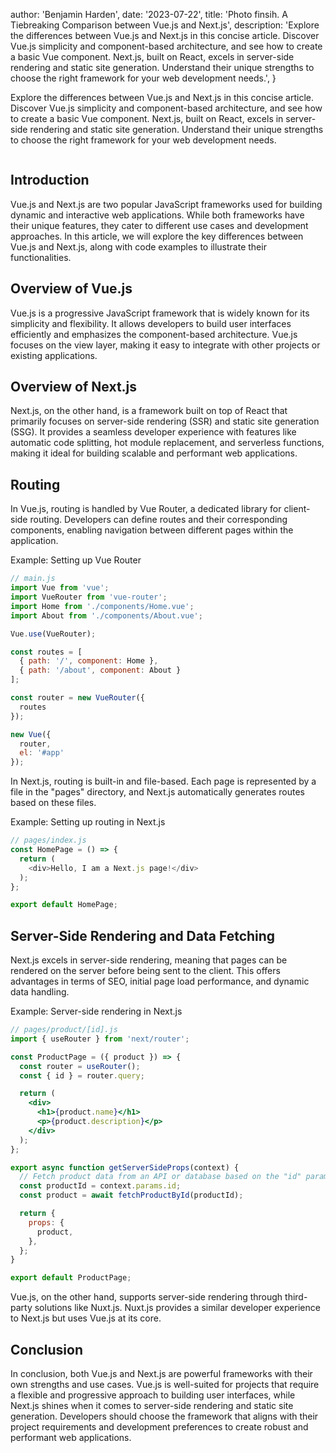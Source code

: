 
  author: 'Benjamin Harden',
  date: '2023-07-22',
  title: 'Photo finsih. A Tiebreaking Comparison between Vue.js and Next.js',
  description:
    'Explore the differences between Vue.js and Next.js in this concise article. Discover Vue.js simplicity and component-based architecture, and see how to create a basic Vue component. Next.js, built on React, excels in server-side rendering and static site generation. Understand their unique strengths to choose the right framework for your web development needs.',
}


Explore the differences between Vue.js and Next.js in this concise article. Discover Vue.js simplicity and component-based architecture, and see how to create a basic Vue component.
Next.js, built on React, excels in server-side rendering and static site generation. Understand their unique strengths to choose the right framework for your web development needs.

<Image src={designSystem} alt="" />

## Introduction

Vue.js and Next.js are two popular JavaScript frameworks used for building dynamic and interactive web applications.
While both frameworks have their unique features, they cater to different use cases and development approaches.
In this article, we will explore the key differences between Vue.js and Next.js, along with code examples to illustrate their functionalities.

## Overview of Vue.js

Vue.js is a progressive JavaScript framework that is widely known for its simplicity and flexibility. 
It allows developers to build user interfaces efficiently and emphasizes the component-based architecture.
Vue.js focuses on the view layer, making it easy to integrate with other projects or existing applications.

## Overview of Next.js

Next.js, on the other hand, is a framework built on top of React that primarily focuses on server-side rendering (SSR) and static site generation (SSG).
It provides a seamless developer experience with features like automatic code splitting, hot module replacement, and serverless functions, making it ideal for building scalable and performant web applications.

## Routing

In Vue.js, routing is handled by Vue Router, a dedicated library for client-side routing. 
Developers can define routes and their corresponding components, enabling navigation between different pages within the application.

Example: Setting up Vue Router

```js
// main.js
import Vue from 'vue';
import VueRouter from 'vue-router';
import Home from './components/Home.vue';
import About from './components/About.vue';

Vue.use(VueRouter);

const routes = [
  { path: '/', component: Home },
  { path: '/about', component: About }
];

const router = new VueRouter({
  routes
});

new Vue({
  router,
  el: '#app'
});
```

In Next.js, routing is built-in and file-based. Each page is represented by a file in the "pages" directory, and Next.js automatically generates routes based on these files.

Example: Setting up routing in Next.js

```js
// pages/index.js
const HomePage = () => {
  return (
    <div>Hello, I am a Next.js page!</div>
  );
};

export default HomePage;
```

## Server-Side Rendering and Data Fetching

Next.js excels in server-side rendering, meaning that pages can be rendered on the server before being sent to the client. 
This offers advantages in terms of SEO, initial page load performance, and dynamic data handling.

Example: Server-side rendering in Next.js

```jsx
// pages/product/[id].js
import { useRouter } from 'next/router';

const ProductPage = ({ product }) => {
  const router = useRouter();
  const { id } = router.query;

  return (
    <div>
      <h1>{product.name}</h1>
      <p>{product.description}</p>
    </div>
  );
};

export async function getServerSideProps(context) {
  // Fetch product data from an API or database based on the "id" parameter
  const productId = context.params.id;
  const product = await fetchProductById(productId);

  return {
    props: {
      product,
    },
  };
}

export default ProductPage;
```

Vue.js, on the other hand, supports server-side rendering through third-party solutions like Nuxt.js. Nuxt.js provides a similar developer experience to Next.js but uses Vue.js at its core.

## Conclusion

In conclusion, both Vue.js and Next.js are powerful frameworks with their own strengths and use cases.
Vue.js is well-suited for projects that require a flexible and progressive approach to building user interfaces, while Next.js shines when it comes to server-side rendering and static site generation. 
Developers should choose the framework that aligns with their project requirements and development preferences to create robust and performant web applications.

